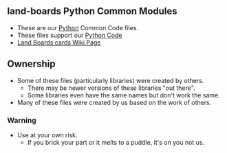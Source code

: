 == land-boards Python Common Modules ==

* These are our [https://www.python.org/ Python] Common Code files.
* These files support our [http://land-boards.com/blwiki/index.php?title=Python_Code Python Code]
* [http://land-boards.com/blwiki/index.php Land Boards cards Wiki Page]

== Ownership ==

* Some of these files (particularly libraries) were created by others.
** There may be newer versions of these libraries "out there".
** Some libraries even have the same names but don't work the same.
* Many of these files were created by us based on the work of others.

=== Warning ===

* Use at your own risk.
** If you brick your part or it melts to a puddle, it's on you not us.
